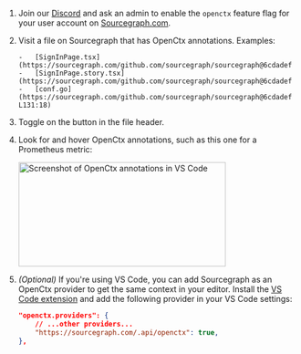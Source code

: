
1.  Join our [Discord](/docs/community) and ask an admin to enable the `openctx` feature flag for your user account on [Sourcegraph.com](https://sourcegraph.com/search).
1.  Visit a file on Sourcegraph that has OpenCtx annotations. Examples:

        -   [SignInPage.tsx](https://sourcegraph.com/github.com/sourcegraph/sourcegraph@6cdadefe437e0c7a1afe28da424982ebe72b3654/-/blob/client/web/src/auth/SignInPage.tsx)
        -   [SignInPage.story.tsx](https://sourcegraph.com/github.com/sourcegraph/sourcegraph@6cdadefe437e0c7a1afe28da424982ebe72b3654/-/blob/client/web/src/auth/SignInPage.story.tsx)
        -   [conf.go](https://sourcegraph.com/github.com/sourcegraph/sourcegraph@6cdadefe437e0c7a1afe28da424982ebe72b3654/-/blob/internal/conf/conf.go?L131:18)

1.  Toggle on the <Globe className="inline" size={18} /> button in the file header.
1.  Look for and hover OpenCtx annotations, such as this one for a Prometheus metric:

    <img src="https://storage.googleapis.com/sourcegraph-assets/openctx/screenshot-codesearch-grafana-v0.png" width="363" height="183" alt="Screenshot of OpenCtx annotations in VS Code" className="border border-border" />

1.  _(Optional)_ If you're using VS Code, you can add Sourcegraph as an OpenCtx provider to get the same context in your editor. Install the [VS Code extension](/docs/clients/vscode) and add the following provider in your VS Code settings:

    ```json
    "openctx.providers": {
        // ...other providers...
        "https://sourcegraph.com/.api/openctx": true,
    },
    ```
